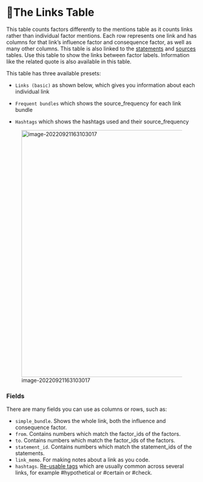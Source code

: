 # 🧪The Links Table{#xthe-links-table}

This table counts factors differently to the mentions table as it counts links rather than individual factor mentions. Each row represents one link and has columns for that link’s influence factor and consequence factor, as well as many other columns. This table is also linked to the [statements](#xthe-statements-table) and [sources](#xthe-sources-table) tables. Use this table to show the links between factor labels. Information like the related quote is also available in this table. 

This table has three available presets:

- `Links (basic)` as shown below, which gives you information about each individual link

- `Frequent bundles` which shows the source_frequency for each link bundle
- `Hashtags` which shows the hashtags used and their source_frequency

![image-20220921163103017](_assets/image-20220921163103017.png){width=650}

### Fields

There are many fields you can use as columns or rows, such as:

- `simple_bundle`. Shows the whole link, both the influence and consequence factor.
- `from`. Contains numbers which match the factor_ids of the factors.
- `to`. Contains numbers which match the factor_ids of the factors.
- `statement_id`. Contains numbers which match the statement_ids of the statements.
- `link_memo`. For making notes about a link as you code.
- `hashtags`. [Re-usable tags](#xhashtags) which are usually common across several links, for example #hypothetical or #certain or #check.

